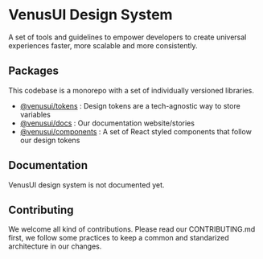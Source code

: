 
<Meta title="Home" />

# VenusUI Design System

A set of tools and guidelines to empower developers to create universal experiences faster, more scalable and more consistently.

## Packages

This codebase is a monorepo with a set of individually versioned libraries.

- [@venusui/tokens](https://github.com/rcasachi/venus/tree/main/packages/tokens) : Design tokens are a tech-agnostic way to store variables
- [@venusui/docs](https://github.com/rcasachi/venus/tree/main/packages/docs) : Our documentation website/stories
- [@venusui/components](https://github.com/rcasachi/venus/tree/main/packages/components) : A set of React styled components that follow our design tokens

## Documentation

VenusUI design system is not documented yet.

## Contributing

We welcome all kind of contributions. Please read our CONTRIBUTING.md first, we follow some practices to keep a common and standarized architecture in our changes.
